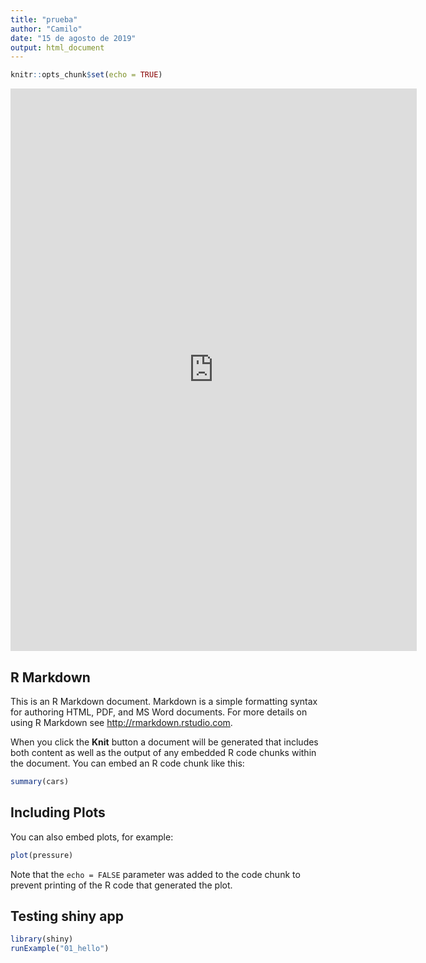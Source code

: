 ```yaml
---
title: "prueba"
author: "Camilo"
date: "15 de agosto de 2019"
output: html_document
---
```


```r
knitr::opts_chunk$set(echo = TRUE)
```

<iframe src="https://sobrado.shinyapps.io/showcase/" style="border: none; width: 650px; height: 900px"></iframe>

## R Markdown

This is an R Markdown document. Markdown is a simple formatting syntax for authoring HTML, PDF, and MS Word documents. For more details on using R Markdown see <http://rmarkdown.rstudio.com>.

When you click the **Knit** button a document will be generated that includes both content as well as the output of any embedded R code chunks within the document. You can embed an R code chunk like this:

```r
summary(cars)
```

## Including Plots

You can also embed plots, for example:

```r
plot(pressure)
```

Note that the `echo = FALSE` parameter was added to the code chunk to prevent printing of the R code that generated the plot.

## Testing shiny app

```r
library(shiny)
runExample("01_hello")
```